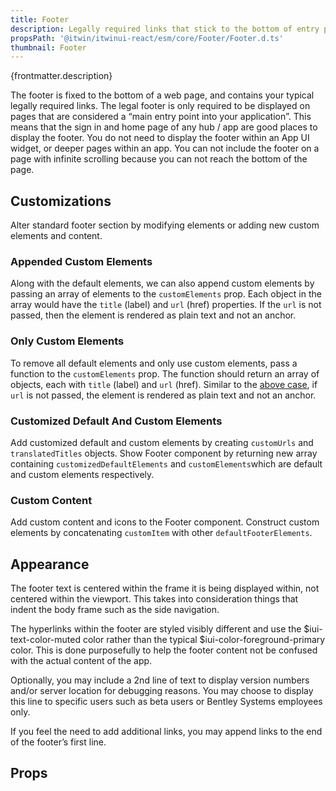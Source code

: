```yaml
---
title: Footer
description: Legally required links that stick to the bottom of entry pages.
propsPath: '@itwin/itwinui-react/esm/core/Footer/Footer.d.ts'
thumbnail: Footer
---
```


<p>{frontmatter.description}</p>

<LiveExample src='Footer.main.tsx' truncate={false}>
  <AllExamples.FooterMainExample client:load />
</LiveExample>

The footer is fixed to the bottom of a web page, and contains your typical legally required links. The legal footer is only required to be displayed on pages that are considered a “main entry point into your application”. This means that the sign in and home page of any hub / app are good places to display the footer. You do not need to display the footer within an App UI widget, or deeper pages within an app. You can not include the footer on a page with infinite scrolling because you can not reach the bottom of the page.

## Customizations

Alter standard footer section by modifying elements or adding new custom elements and content.

### Appended Custom Elements

Along with the default elements, we can also append custom elements by passing an array of elements to the `customElements` prop. Each object in the array would have the `title` (label) and `url` (href) properties. If the `url` is not passed, then the element is rendered as plain text and not an anchor.

<LiveExample src='Footer.appendedcustomelements.tsx'>
  <AllExamples.FooterAppendCustomElementsExample client:load />
</LiveExample>

### Only Custom Elements

To remove all default elements and only use custom elements, pass a function to the `customElements` prop. The function should return an array of objects, each with `title` (label) and `url` (href). Similar to the [above case](#appended-custom-elements), if `url` is not passed, the element is rendered as plain text and not an anchor.

<LiveExample src='Footer.onlycustomelements.tsx'>
  <AllExamples.FooterOnlyCustomElementsExample client:load />
</LiveExample>

### Customized Default And Custom Elements

Add customized default and custom elements by creating `customUrls` and `translatedTitles` objects. Show Footer component by returning new array containing `customizedDefaultElements` and `customElements`which are default and custom elements respectively.

<LiveExample src='Footer.customizeddefaultandcustomelements.tsx'>
  <AllExamples.FooterCustomizedDefaultAndCustomElementsExample client:load />
</LiveExample>

### Custom Content

Add custom content and icons to the Footer component. Construct custom elements by concatenating `customItem` with other `defaultFooterElements`.

<LiveExample src='Footer.customcontent.tsx'>
  <AllExamples.FooterCustomContentExample client:load />
</LiveExample>

## Appearance

The footer text is centered within the frame it is being displayed within, not centered within the viewport. This takes into consideration things that indent the body frame such as the side navigation.

The hyperlinks within the footer are styled visibly different and use the $iui-text-color-muted color rather than the typical $iui-color-foreground-primary color. This is done purposefully to help the footer content not be confused with the actual content of the app.

Optionally, you may include a 2nd line of text to display version numbers and/or server location for debugging reasons. You may choose to display this line to specific users such as beta users or Bentley Systems employees only.

If you feel the need to add additional links, you may append links to the end of the footer’s first line.

## Props

<PropsTable path={frontmatter.propsPath} />
